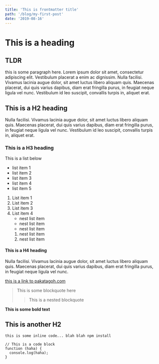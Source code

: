 ```yaml
---
title: 'This is frontmatter title'
path: '/blog/my-first-post'
date: '2019-08-16'
---
```


# This is a heading

## TLDR

this is some paragraph here. Lorem ipsum dolor sit amet, consectetur adipiscing elit. Vestibulum placerat a enim ac dignissim. Nulla facilisi. Vivamus lacinia augue dolor, sit amet luctus libero aliquam quis. Maecenas placerat, dui quis varius dapibus, diam erat fringilla purus, in feugiat neque ligula vel nunc. Vestibulum id leo suscipit, convallis turpis in, aliquet erat.

## This is a H2 heading

Nulla facilisi. Vivamus lacinia augue dolor, sit amet luctus libero aliquam quis. Maecenas placerat, dui quis varius dapibus, diam erat fringilla purus, in feugiat neque ligula vel nunc. Vestibulum id leo suscipit, convallis turpis in, aliquet erat.

### This is a H3 heading

This is a list below

- list item 1
- list item 2
- list item 3
- list item 4
- list item 5

1. List item 1
2. List item 2
3. List item 3
4. List item 4
   - nest list item
   - nest list item
   - nest list item
   1. nest list item
   2. nest list item

#### This is a H4 heading

Nulla facilisi. Vivamus lacinia augue dolor, sit amet luctus libero aliquam quis. Maecenas placerat, dui quis varius dapibus, diam erat fringilla purus, in feugiat neque ligula vel nunc.

[this is a link to pakatagoh.com](pakatagoh.com)

> This is some blockquote here
>
> > This is a nested blockquote

**This is some bold text**

## This is another H2

`this is some inline code... blah blah npm install`

```
// This is a code block
function (haha) {
  console.log(haha);
}
```
